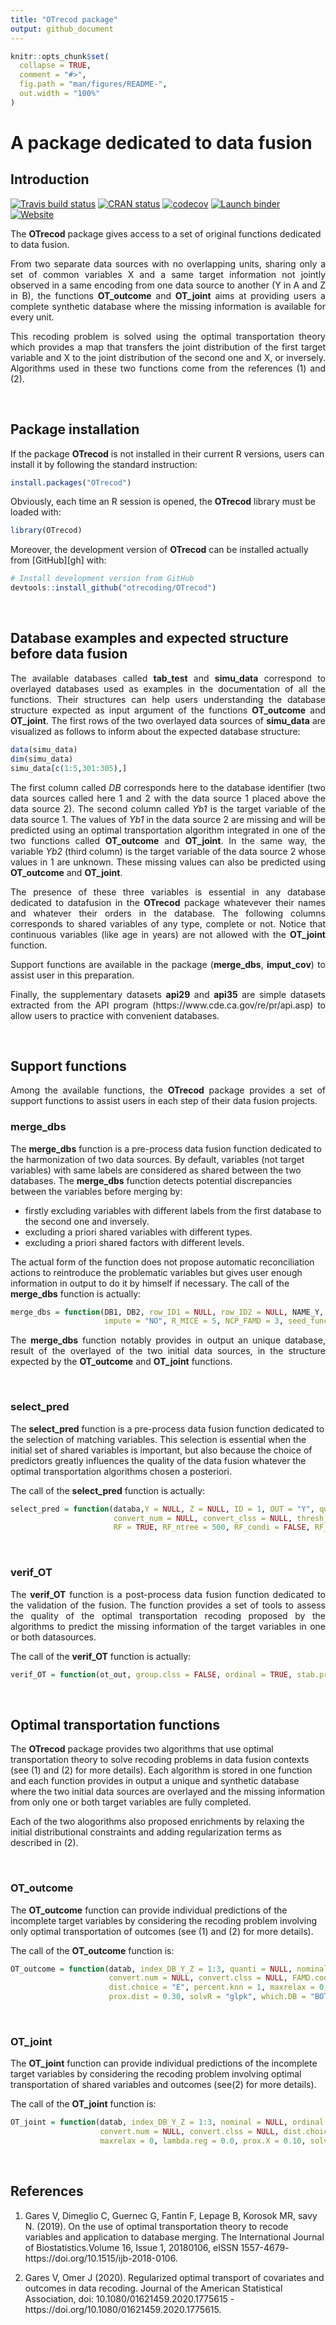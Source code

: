 ```yaml
---
title: "OTrecod package"
output: github_document
---
```


```r
knitr::opts_chunk$set(
  collapse = TRUE,
  comment = "#>",
  fig.path = "man/figures/README-",
  out.width = "100%"
)
```
# A package dedicated to data fusion

## Introduction

<!-- badges: start -->
[![Travis build status](https://travis-ci.org/otrecoding/OTrecod.svg?branch=master)](https://travis-ci.org/otrecoding/OTrecod)
[![CRAN status](https://www.r-pkg.org/badges/version/OTrecod)](https://cran.r-project.org/package=OTrecod)
[![codecov](https://codecov.io/gh/otrecoding/OTrecod/branch/master/graph/badge.svg)](https://codecov.io/gh/otrecoding/OTrecod)
[![Launch binder](http://mybinder.org/badge.svg)](https://mybinder.org/v2/gh/otrecoding/OTrecod/master)
[![Website](https://img.shields.io/website?url=https%3A%2F%2Fotrecoding.github.io%2FOTrecod%2F)](https://otrecoding.github.io/OTrecod/)
<!-- badges: end -->

The **OTrecod** package gives access to a set of original functions dedicated to data fusion.

<p align="justify"> From two separate data sources with no overlapping units, sharing only a set of common variables X and a same target information not jointly observed in a same encoding from one data source to another (Y in A and Z in B), the functions **OT_outcome** and **OT_joint** aims at providing users a complete synthetic database where the missing information is available for every unit.</p>

<p align="justify"> This recoding problem is solved using the optimal transportation theory which provides a map that transfers the joint distribution of the first target variable and X to the joint distribution of the second one and X, or inversely. Algorithms used in these two functions come from the references (1) and (2).</p>

&nbsp;

## Package installation

If the package **OTrecod** is not installed in their current R versions, users can install it by following the standard instruction:

```r
install.packages("OTrecod")
```

Obviously, each time an R session is opened, the **OTrecod** library must be loaded with:

```r
library(OTrecod)
```

Moreover, the development version of **OTrecod** can be installed actually from [GitHub][gh] with:

```r
# Install development version from GitHub
devtools::install_github("otrecoding/OTrecod")
```
&nbsp;

## Database examples and expected structure before data fusion

<p align="justify"> The available databases called **tab_test** and **simu_data** correspond to overlayed databases used as examples in the documentation of all the functions.
Their structures can help users understanding the database structure expected as input argument of the functions **OT_outcome** and **OT_joint**. 
The first rows of the two overlayed data sources of **simu_data** are visualized as follows to inform about the expected database structure: </p>

```r
data(simu_data)
dim(simu_data)
simu_data[c(1:5,301:305),]
```

<p align="justify"> The first column called *DB* corresponds here to the database identifier (two data sources called here 1 and 2 with the data source 1 placed above the data source 2).
The second column called *Yb1* is the target variable of the data source 1. The values of *Yb1* in the data source 2 are missing and will be predicted using an optimal transportation algorithm integrated in one of the two functions called **OT_outcome** and **OT_joint**.
In the same way, the variable *Yb2* (third column)  is the target variable of the data source 2 whose values in 1 are unknown. These missing values can also be predicted using  **OT_outcome** and **OT_joint**.</p>

<p align="justify"> The presence of these three variables is essential in any database dedicated to datafusion in the **OTrecod** package whatevever their names and whatever their orders in the database.
The following columns corresponds to shared variables of any type, complete or not. Notice that continuous variables (like age in years) are not allowed with the **OT_joint** function. </p>
 
<p align="justify"> Support functions are available in the package (**merge_dbs**, **imput_cov**) to assist user in this preparation. </p>

<p align="justify"> Finally, the supplementary datasets **api29** and **api35** are simple datasets extracted from the API program (https://www.cde.ca.gov/re/pr/api.asp)
to allow users to practice with convenient databases. </p>

&nbsp;


## Support functions

<p align="justify"> Among the available functions, the **OTrecod** package provides a set of support functions to assist users in each step of their data fusion projects. </p>



### merge_dbs

<p align="justify"> The **merge_dbs** function is a pre-process data fusion function dedicated to the harmonization of two data sources. By default, variables (not target variables) with same labels are considered as shared between the two databases.
The **merge_dbs** function detects potential discrepancies between the variables before merging by:

- firstly excluding variables with different labels from the first database to the second one and inversely.
- excluding a priori shared variables with different types.
- excluding a priori shared factors with different levels.

The actual form of the function does not propose automatic reconciliation actions to reintroduce the problematic variables but gives user enough information in output to do it by himself if necessary.
The call of the **merge_dbs** function is actually:  </p>

```r
merge_dbs = function(DB1, DB2, row_ID1 = NULL, row_ID2 = NULL, NAME_Y, NAME_Z, order_levels_Y = levels(DB1[, NAME_Y]), order_levels_Z = levels(DB2[, NAME_Z]), ordinal_DB1 = NULL, ordinal_DB2 = NULL,
                     impute = "NO", R_MICE = 5, NCP_FAMD = 3, seed_func = sample(1:1000000, 1))
```

<p align="justify"> The **merge_dbs** function notably provides in output an unique database, result of the overlayed of the two initial data sources, in the structure expected by the **OT_outcome** and **OT_joint** functions. </p>

&nbsp;

### select_pred

<p align="justify"> The **select_pred** function is a pre-process data fusion function dedicated to the selection of matching variables.
This selection is essential when the initial set of shared variables is important, but also because the choice of predictors greatly influences the quality of the data fusion whatever the optimal transportation algorithms chosen a posteriori.


The call of the **select_pred** function is actually: </p>

```r
select_pred = function(databa,Y = NULL, Z = NULL, ID = 1, OUT = "Y", quanti = NULL, nominal = NULL, ordinal = NULL, logic = NULL,
                       convert_num = NULL, convert_clss = NULL, thresh_cat = 0.30, thresh_num = 0.70, thresh_Y = 0.20,
                       RF = TRUE, RF_ntree = 500, RF_condi = FALSE, RF_condi_thr = 0.20, RF_SEED = sample(1:1000000, 1))
```

&nbsp;

### verif_OT

<p align="justify"> The **verif_OT** function is a post-process data fusion function dedicated to the validation of the fusion.
The function provides a set of tools to assess the quality of the optimal transportation recoding proposed by the algorithms to predict the 
missing information of the target variables in one or both datasources. </p>

The call of the **verif_OT** function is actually:

```r
verif_OT = function(ot_out, group.clss = FALSE, ordinal = TRUE, stab.prob = FALSE, min.neigb = 1, R = 10, seed.stab = sample(1:1000000, 1))
```

&nbsp;

## Optimal transportation functions

<p align="justify">  The **OTrecod** package provides two algorithms that use optimal transportation theory to solve recoding problems in data fusion contexts (see (1) and (2) for more details).
Each algorithm is stored in one function and each function provides in output a unique and synthetic database where the two initial data sources are overlayed and the missing information from only one or both target variables are fully completed.

Each of the two alogorithms also proposed enrichments by relaxing the initial distributional constraints and adding regularization terms as described in (2). </p>

&nbsp;

### OT_outcome

<p align="justify"> The **OT_outcome** function can provide individual predictions of the incomplete target variables by considering
the recoding problem involving only optimal transportation of outcomes (see (1) and (2) for more details).

The call of the **OT_outcome** function is: </p>

```r
OT_outcome = function(datab, index_DB_Y_Z = 1:3, quanti = NULL, nominal = NULL, ordinal = NULL,logic = NULL,
                      convert.num = NULL, convert.clss = NULL, FAMD.coord = "NO", FAMD.perc = 0.8,
                      dist.choice = "E", percent.knn = 1, maxrelax = 0, indiv.method = "sequential",
                      prox.dist = 0.30, solvR = "glpk", which.DB = "BOTH")
```

&nbsp;

### OT_joint

<p align="justify"> The **OT_joint** function can provide individual predictions of the incomplete target variables by considering
the recoding problem involving optimal transportation of shared variables and outcomes (see(2) for more details).


The call of the **OT_joint** function is:  </p>

```r
OT_joint = function(datab, index_DB_Y_Z = 1:3, nominal = NULL, ordinal = NULL,logic = NULL,
                    convert.num = NULL, convert.clss = NULL, dist.choice = "E", percent.knn = 1,
                    maxrelax = 0, lambda.reg = 0.0, prox.X = 0.10, solvR = "glpk", which.DB = "BOTH")
```

&nbsp;


## References

(1) Gares V, Dimeglio C, Guernec G, Fantin F, Lepage B, Korosok MR, savy N. (2019). On the use of optimal transportation theory to recode variables and application to database merging. The International Journal of Biostatistics.Volume 16, Issue 1, 20180106, eISSN 1557-4679- https://doi.org/10.1515/ijb-2018-0106.

(2) Gares V, Omer J (2020). Regularized optimal transport of covariates and outcomes in data recoding. Journal of the American Statistical Association, doi: 10.1080/01621459.2020.1775615 - https://doi.org/10.1080/01621459.2020.1775615.

